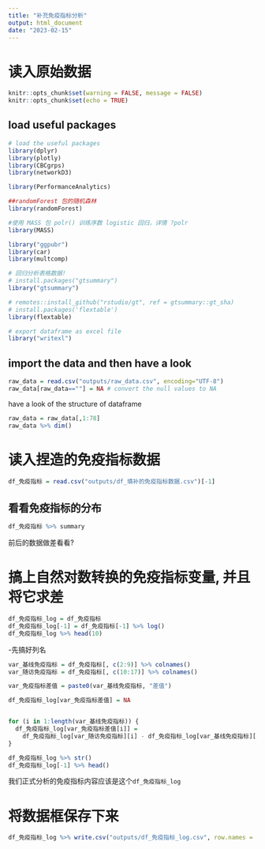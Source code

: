 ```yaml
---
title: "补充免疫指标分析"
output: html_document
date: "2023-02-15"
---
```


# 读入原始数据
```r
knitr::opts_chunk$set(warning = FALSE, message = FALSE) 
knitr::opts_chunk$set(echo = TRUE)
```

## load useful packages
```r
# load the useful packages
library(dplyr)
library(plotly)
library(CBCgrps)
library(networkD3)

library(PerformanceAnalytics)

##randomForest 包的随机森林
library(randomForest)

#使用 MASS 包 polr() 训练序数 logistic 回归，详情 ?polr
library(MASS)

library("ggpubr")
library(car)
library(multcomp)

# 回归分析表格数据!
# install.packages("gtsummary")
library("gtsummary")

# remotes::install_github("rstudio/gt", ref = gtsummary::gt_sha)
# install.packages('flextable')
library(flextable)

# export dataframe as excel file
library("writexl")

```


## import the data and then have a look

```r
raw_data = read.csv("outputs/raw_data.csv", encoding="UTF-8")
raw_data[raw_data==""] = NA # convert the null values to NA
```

have a look of the structure of dataframe
```r
raw_data = raw_data[,1:78]
raw_data %>% dim()
```

# 读入捏造的免疫指标数据
```r
df_免疫指标 = read.csv("outputs/df_填补的免疫指标数据.csv")[-1]
```

## 看看免疫指标的分布
```r
df_免疫指标 %>% summary
```

前后的数据做差看看?

# 搞上自然对数转换的免疫指标变量, 并且将它求差
```r
df_免疫指标_log = df_免疫指标
df_免疫指标_log[-1] = df_免疫指标[-1] %>% log()
df_免疫指标_log %>% head(10)
```

-先搞好列名

```r
var_基线免疫指标 = df_免疫指标[, c(2:9)] %>% colnames()
var_随访免疫指标 = df_免疫指标[, c(10:17)] %>% colnames()
```

```r
var_免疫指标差值 = paste0(var_基线免疫指标, "差值")
```


```r
df_免疫指标_log[var_免疫指标差值] = NA


for (i in 1:length(var_基线免疫指标)) {
  df_免疫指标_log[var_免疫指标差值[i]] =
    df_免疫指标_log[var_随访免疫指标][i] - df_免疫指标_log[var_基线免疫指标][i] 
}

df_免疫指标_log %>% str()
df_免疫指标_log[-1] %>% head()
```

我们正式分析的免疫指标内容应该是这个`df_免疫指标_log`

# 将数据框保存下来
```r
df_免疫指标_log %>% write.csv("outputs/df_免疫指标_log.csv", row.names = F)
```








